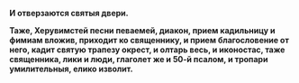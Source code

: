 **И отверзаются святыя двери.**

**Таже, Херувимстей песни певаемей, диакон, прием кадильницу и фимиам вложив, приходит ко священнику, и прием благословение от него, кадит святую трапезу окрест, и олтарь весь, и иконостас, таже священника, лики и люди, глаголет же и 50-й псалом, и тропари умилительныя, елико изволит.**
